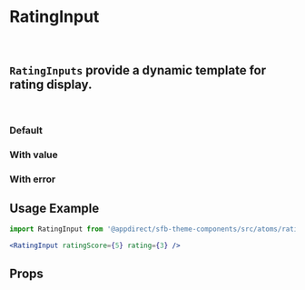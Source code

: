 
<Meta title="Atoms/RatingInput" component={RatingInput} />

# RatingInput
<br />

## `RatingInputs` provide a dynamic template for rating display.
<br />

### Default
<Canvas>
    <Story name="Default">
        <RatingInput ratingScore={5} />
    </Story>
</Canvas>

### With value
<Canvas>
    <Story name="With value">
        <RatingInput ratingScore={5} rating={3} />
    </Story>
</Canvas>

### With error
<Canvas>
    <Story name="With error">
        <RatingInput ratingScore={5} error="Please select a rating" />
    </Story>
</Canvas>

## Usage Example

```jsx
import RatingInput from '@appdirect/sfb-theme-components/src/atoms/rating-input/RatingInput';

<RatingInput ratingScore={5} rating={3} />
```
## Props

<ArgsTable of={RatingInput} />

